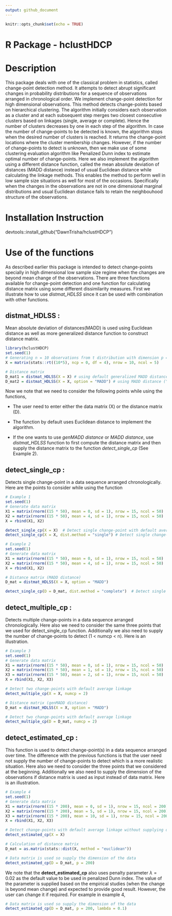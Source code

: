 ```yaml
---
output: github_document
---
```


```r
knitr::opts_chunk$set(echo = TRUE)
```

# R Package - hclustHDCP

# Description 

This package deals with one of the classical problem in statistics, called change-point detection method. It attempts to detect abrupt significant changes in probability distributions for a sequence of observations arranged in chronological order. We implement change-point detection for high dimensional observations. This method detects change-points based on hierarchical clustering. The algorithm initially considers each observation as a cluster and at each subsequent step merges two closest consecutive clusters based on linkages (single, average or complete). Hence the number of clusters decreases by one in each step of the algorithm. In case the number of change-points to be detected is known, the algorithm stops when the desired number of clusters is reached. It returns the change-point locations where the cluster membership changes. However, if the number of change-points to detect is unknown, then we make use of some clustering evaluation algorithm like Penalized Dunn index to estimate optimal number of change-points. Here we also implement the algorithm using a different distance function, called the mean absolute deviation of distances (MADD distance) instead of usual Euclidean distance while calculating the linkage methods. This enables the method to perform well in low sample size situations as well for most of the occasions. Specifically when the changes in the observations are not in one dimensional marginal distributions and usual Euclidean distance fails to retain the neighbouhood structure of the observations.

# Installation Instruction
devtools::install_github("DawnTrisha/hclustHDCP")

# Use of the functions
As described earlier this package is intended to detect change-points specially in high dimensional low sample size regime when the changes are beyond mean change of the observations. There are three functions available for change-point detection and one function for calculating distance matrix using some different dissimilarity measures. First we illustrate how to use *distmat_HDLSS* since it can be used with combination with other functions.

## distmat_HDLSS :

Mean absolute deviation of distances(MADD) is used using Euclidean distance as well as more generalized distance function to construct distance matrix.

```r
library(hclustHDCP)
set.seed(1)
# Generating n = 10 observations from t distribution with dimension p = 5
X = matrix(stats::rt((10*5), ncp = 0, df = 4), nrow = 10, ncol = 5)

# Distance matrix
D_mat1 = distmat_HDLSS(X = X) # using default generalized MADD distance ("genMADD")
D_mat2 = distmat_HDLSS(X = X, option = "MADD") # using MADD distance ("MADD")
```

Now we note that we need to consider the following points while using the functions,

 - The user need to enter either the data matrix (X) or the distance matrix (D).

 - The function by default uses Euclidean distance to implement the algorithm.

 - If the one wants to use *genMADD distance* or *MADD distance*, use *distmat_HDLSS* function to first compute the distance matrix and then supply the distance matrix to the function *detect_single_cp* (See Example 2). 

## detect_single_cp : 
Detects single change-point in a data sequence arranged chronologically. Here are the points to consider while using the function

 
```r
# Example 1
set.seed(1)
# Generate data matrix
X1 = matrix(rnorm((15 * 50), mean = 0, sd = 1), nrow = 15, ncol = 50)
X2 = matrix(rnorm((15 * 50), mean = 4, sd = 1), nrow = 15, ncol = 50)
X = rbind(X1, X2)

detect_single_cp(X = X)  # Detect single change-point with default average linkage
detect_single_cp(X = X, dist.method = "single") # Detect single change-point with single linkage

# Example 2
set.seed(1)
# Generate data matrix
X1 = matrix(rnorm((15 * 50), mean = 0, sd = 1), nrow = 15, ncol = 50)
X2 = matrix(rnorm((15 * 50), mean = 4, sd = 1), nrow = 15, ncol = 50)
X = rbind(X1, X2)

# Distance matrix (MADD distance)
D_mat = distmat_HDLSS(X = X, option = "MADD")

detect_single_cp(D = D_mat, dist.method = "complete")  # Detect single change-point with MADD distance matrix and complete linkage
```


## detect_multiple_cp : 
Detects multiple change-points in a data sequence arranged chronologically. Here also we need to consider the same three points that we used for detect_single_cp function. Additionally we also need to supply the number of change-points to detect (1 < numcp < n). Here is an illustration.

```r
# Example 3
set.seed(1)
# Generate data matrix
X1 = matrix(rnorm((15 * 50), mean = 0, sd = 1), nrow = 15, ncol = 50)
X2 = matrix(rnorm((15 * 50), mean = 1, sd = 1), nrow = 15, ncol = 50)
X3 = matrix(rnorm((15 * 50), mean = 2, sd = 1), nrow = 15, ncol = 50)
X = rbind(X1, X2, X3)

# Detect two change-points with default average linkage
detect_multiple_cp(X = X, numcp = 2)

# Distance matrix (genMADD distance)
D_mat = distmat_HDLSS(X = X, option = "MADD")

# Detect two change-points with default average linkage
detect_multiple_cp(D = D_mat, numcp = 2)
```

## detect_estimated_cp : 
This function is used to detect change-point(s) in a data sequence arranged over time. The difference with the previous functions is that the user need not supply the number of change-points to detect which is a more realistic situation. Here also we need to consider the three points that we considered at the beginning. Additionally we also need to supply the dimension of the observations if distance matrix is used as input instead of data matrix. Here is an illustration.

```r
# Example 4
set.seed(1)
# Generate data matrix
X1 = matrix(rnorm((15 * 200), mean = 0, sd = 1), nrow = 15, ncol = 200)
X2 = matrix(rnorm((15 * 200), mean = 5, sd = 1), nrow = 15, ncol = 200)
X3 = matrix(rnorm((15 * 200), mean = 10, sd = 1), nrow = 15, ncol = 200)
X = rbind(X1, X2, X3)

# Detect change-points with default average linkage without supplying distance matrix
detect_estimated_cp(X = X)

# Calculation of distance matrix
D_mat = as.matrix(stats::dist(X, method = "euclidean"))

# Data matrix is used so supply the dimension of the data
detect_estimated_cp(D = D_mat, p = 200)
```

We note that the **detect_estimated_cp** also uses penalty parameter $\lambda = 0.02$ as the default value to be used in penalized Dunn index. The value of the parameter is supplied based on the empirical studies (when the change is beyond mean change) and expected to provide good result. However, the user can change it if required. For example in example 4,

```r
# Data matrix is used so supply the dimension of the data
detect_estimated_cp(D = D_mat, p = 200, lambda = 0.1)
```

